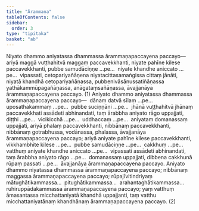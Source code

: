 ```yaml
---
title: "Ārammaṇa"
tableOfContents: false
sidebar:
  order: 3
type: "tipitaka"
basket: "ab"
---
```



<DynamicBreadcrumb />

<Division number="331">

<Paragraph number="4768">
Niyato dhammo aniyatassa dhammassa ārammaṇapaccayena paccayo—  ariyā maggā vuṭṭhahitvā maggaṃ paccavekkhanti, niyate pahīne kilese paccavekkhanti, pubbe samudāciṇṇe …pe…  niyate khandhe aniccato …pe…  vipassati, cetopariyañāṇena niyatacittasamaṅgissa cittaṃ jānāti, niyatā khandhā cetopariyañāṇassa, pubbenivāsānussatiñāṇassa yathākammūpagañāṇassa, anāgataṃsañāṇassa, āvajjanāya ārammaṇapaccayena paccayo. (1)
</Paragraph>

<Paragraph number="4769">
Aniyato dhammo aniyatassa dhammassa ārammaṇapaccayena paccayo—  dānaṃ datvā sīlaṃ …pe…  uposathakammaṃ …pe…  pubbe suciṇṇāni …pe…  jhānā vuṭṭhahitvā jhānaṃ paccavekkhati assādeti abhinandati, taṃ ārabbha aniyato rāgo uppajjati, diṭṭhi …pe…  vicikicchā …pe…  uddhaccaṃ …pe…  aniyataṃ domanassaṃ uppajjati, ariyā phalaṃ paccavekkhanti, nibbānaṃ paccavekkhanti, nibbānaṃ gotrabhussa, vodānassa, phalassa, āvajjanāya ārammaṇapaccayena paccayo; ariyā aniyate pahīne kilese paccavekkhanti, vikkhambhite kilese …pe…  pubbe samudāciṇṇe …pe…  cakkhuṃ …pe…  vatthuṃ aniyate khandhe aniccato …pe…  vipassati assādeti abhinandati, taṃ ārabbha aniyato rāgo …pe…  domanassaṃ uppajjati, dibbena cakkhunā rūpaṃ passati …pe…  āvajjanāya ārammaṇapaccayena paccayo. Aniyato dhammo niyatassa dhammassa ārammaṇapaccayena paccayo; nibbānaṃ maggassa ārammaṇapaccayena paccayo; rūpajīvitindriyaṃ mātughātikammassa…  pitughātikammassa…  arahantaghātikammassa…  ruhiruppādakammassa ārammaṇapaccayena paccayo; yaṃ vatthuṃ āmasantassa micchattaniyatā khandhā uppajjanti, taṃ vatthu micchattaniyatānaṃ khandhānaṃ ārammaṇapaccayena paccayo. (2)
</Paragraph>
</Division>